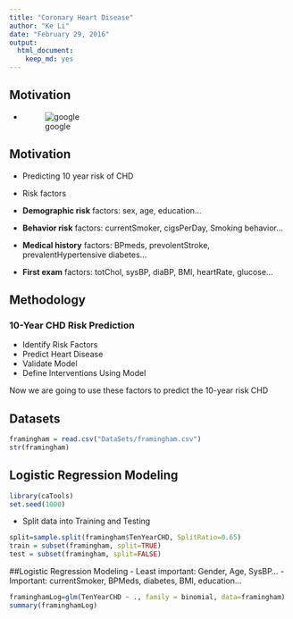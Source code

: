 ```yaml
---
title: "Coronary Heart Disease"
author: "Ke Li"
date: "February 29, 2016"
output: 
  html_document: 
    keep_md: yes
---
```

## Motivation
- ![google](https://github.com/likekeustc/LogisticRegression/blob/master/images/chd_google.PNG?raw=true)

## Motivation

+ Predicting 10 year risk of CHD

+ Risk factors

+ **Demographic risk** factors: sex, age, education...

+ **Behavior risk** factors: currentSmoker, cigsPerDay, Smoking behavior...

+ **Medical history** factors: BPmeds, prevolentStroke, prevalentHypertensive diabetes...

+ **First exam** factors: totChol, sysBP, diaBP, BMI, heartRate, glucose...


## Methodology
### 10-Year CHD Risk Prediction

- Identify Risk Factors
- Predict Heart Disease
- Validate Model
- Define Interventions Using Model

Now we are going to use these factors to predict the 10-year risk CHD

## Datasets

```r
framingham = read.csv("DataSets/framingham.csv")
str(framingham)
```
## Logistic Regression Modeling
```r
library(caTools)
set.seed(1000)
```
- Split data into Training and Testing
```r
split=sample.split(framingham$TenYearCHD, SplitRatio=0.65)
train = subset(framingham, split=TRUE)
test = subset(framingham, split=FALSE)
```

##Logistic Regression Modeling
- Least important: Gender, Age, SysBP...
- Important: currentSmoker, BPMeds, diabetes, BMI, education...

```r
framinghamLog=glm(TenYearCHD ~ ., family = binomial, data=framingham)
summary(framinghamLog)
```







